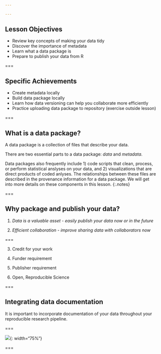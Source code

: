 ```yaml
---
 
---
```

## Lesson Objectives

   -  Review key concepts of making your data tidy  
   -  Discover the importance of metadata
   -  Learn what a data package is
   -  Prepare to publish your data from R

===

## Specific Achievements

   -  Create metadata locally
   -  Build data package locally
   -  Learn how data versioning can help you collaborate more efficiently
   -  Practice uploading data package to repository (exercise outside lesson)

===

## What is a data package?

A data package is a collection of files that describe your data.  

There are two essential parts to a data package: _data_ and _metadata_. 

Data packages also frequently include 1) code scripts that clean, process, or perform statistical anslyses on your data, and 2) visualizations that are direct products of coded anlyses.  The relationships between these files are described in the provenance information for a data package.  We will get into more details on these components in this lesson.
{:.notes}

===

## Why package and publish your data?  

1. *Data is a valuable asset - easily publish your data now or in the future*

2. *Efficient collaboration - improve sharing data with collaborators now*

===

3. Credit for your work 

4. Funder requirement

5. Publisher requirement

6. Open, Reproducible Science

===

## Integrating data documentation 

It is important to incorporate documentation of your data throughout your reproducible research pipeline.  

===

![]({% include asset.html path="images/wrkflow_diagram.png" %}){: width="75%"} 


===
  
